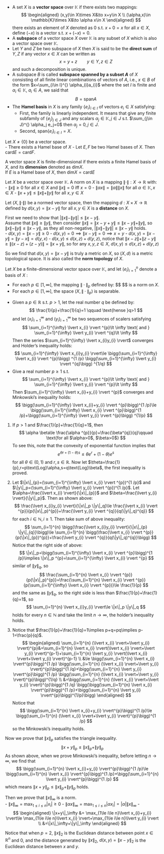 
::: {.definition  name=""}

- 
    A set $X$ is a **vector space** over $\mathbb{K}$ if there exists two mappings: 
    $$ 
    \begin{aligned}
        (x,y)\in X\times X&\to x+y\in X \\
        (\alpha,x)\in \mathbb{K}\times X&\to \alpha x\in X 
    \end{aligned}
    $$ 
    there exists an element of $X$ denoted as $0$ s.t. $x+0=x$ for all $x\in X$, define $(-x)$ is a vector s.t. $x+(-x)=0$.
- 
    A **subspace** of a vector space $X$ over $\mathbb{K}$ is any subset of $X$ which is also a vector space over $\mathbb{K}$.
- 
    Let $Y$ and $Z$ be two subspace of $X$ then $X$ is said to be the **direct sum** of $Y,Z$ if any vector $x\in X$ can be written as 
    $$ 
    x=y+z \qquad y\in Y,z\in Z
    $$
    and such a decomposition is unique.
- 
    A subspace $B$ is called **subspace spanned by a subset $A$** of $X$ consisting of all finite linear combinations of vectors of $A$, i.e., $x\in B$ of the form $x=\sum_{i\in I}^{} \alpha_{i}a_{i}$ where the set $I$ is finite and $\alpha_{i}\in \mathbb{K}$, $a_{i}\in A$, we said that 
    $$ 
    B=\text{span}A
    $$
- 
    The **Hamel basis** in $X$ is any family $\{e_i\}_{i\in I}$ of vectors $e_{i}\in X$ satisfying:  
    + First, the family is linearly independent. It means that give any finite subfamily of $\{e_j\}_{j\in J}$ and any scalars $\alpha_j\in \mathbb{K},j\in J$ s.t. $\sum_{j\in J}^{} \alpha_j e_j=0$ then $\alpha_j=0,j\in J$.
    + Second, $\text{span}\{e_{i}\}_{i\in I}=X$.


:::


::: {.theorem  name=""}

Let $X\neq \{0\}$ be a vector space.  
- There exists a Hamel base of $X$ 
- Let $E,F$ be two Hamel bases of $X$. Then $\text{card}E=\text{card}F$.

:::

::: {.definition  name=""}

A vector space $X$ is finite-dimensional if there exists a finite Hamel basis of $X$, and its  **dimension** denoted as $\text{dim}X$.  
If $E$ is a Hamel base of $X$, then $\text{dim}X=\text{card}E$

:::

::: {.definition  name="norm"}

Let $X$ be a vector space over $\mathbb{K}$. A norm on $X$ is a mapping $\|\cdot \|:X\to \mathbb{R}$ with:
- $\|x\|\ge 0$ for all $x\in X$ and $\|x\|=0$ iff $x=0$
- $\|\alpha x\|=\|\alpha\|\|x\|$ for all $\alpha\in \mathbb{K},x\in X$ 
- $\|x+y\|\le \|x\|+\|y\|$ for all  $x,y\in X$

:::

::: {.definition  name="distance in normed vector space"}

Let $(X,\|\cdot\|)$ be a normed vector space, then the mapping $d:X\times X\to \mathbb{R}$ defined by $d(x,y)=\|x-y\|$ for all $x,y\in X$ is a **distance** on $X$.

:::

::: {.proof}

First we need to show that $\big\lvert\|x\|-\|y\|\big\rvert\le \|x-y\|$.  
Assume that $\|x\|\ge \|y\|$, then consider $\|x\|=\|x-y+y\|\le \|x-y\|+\|y\|$, so $\|x\|-\|y\|\le \|x-y\|$, as they all non-negative, $\big\lvert\|x\|-\|y\|\big\rvert\le \|x-y\|$ holds.  
- $d(x,y)=\|x-y\|\ge 0$ 
- $d(x,y)=0\implies \|x-y\|=0\implies x=y$ 
- $d(x,y)=\|x-y\|=\|y-x\|=d(y,x)$ 
- $d(x,y)\le d(x,z)+d(y,z)$, notice that  $\|x-z\|+\|z-y\|\ge \|(x-z)+(z-y)\|=\|x+y\|$, so for any $x,y,z\in X$, $d(x,y)\le d(x,z)+d(y,z)$  

So we find that  $d(x,y)=\|x-y\|$ is truly a metric on $X$, so $(X,d)$ is a metric topological space. It is also called the **norm topology** of $X$.

:::

::: {.theorem  name=""}

Let $X$ be a finite-dimensional vector space over $\mathbb{K}$, and let $(e_i)_{i=1}^{n}$ denote a basis of $X$ :

- 
    For each $p \in [1,\infty]$, the mapping $\|\cdot \|_p$ defined by: 
    $$ 
    \begin{aligned}
        x&=\sum_{i=1}^{n} x_{i}e_{i}\in X\to \|x\|_p=\bigg(\sum_{i=1}^{n} \lvert x_{i} \rvert ^{p}\bigg)^{1 /p} \qquad &&\text{if } p \in [1,\infty) 
    \\ x&=\sum_{i=1}^{n} x_{i}e_{i}\in X\to \|x\|_{\infty}= \max_{1\le i\le n}\lvert x_{i} \rvert &&\text{if }p=\infty

    \end{aligned}
    $$
    is a norm on $X$. 
- For each $p \in [1,\infty]$, the space $(X,\|\cdot\|_{p})$ is separable.


:::

::: {.theorem  name="Holder's and Minkowski's inequalities"}

- 
    Given a $p \in \mathbb{R}$ s.t. $p>1$, let the real number $q$ be defined by: 
    $$ 
    \frac{1}{p}+\frac{1}{q}=1 \qquad \text{hense }q>1
    $$
    and let $(x_{i})_{i=1}^{\infty}$ and $(y_{i})_{i=1}^{\infty}$ be two sequences of scalers satisfying 
    $$ 
    \sum_{i=1}^{\infty} \lvert x_{i} \rvert ^{p}\lt \infty \text{  and  } \sum_{i=1}^{\infty} \lvert y_{i} \rvert ^{q}\lt \infty
    $$
    Then the series $\sum_{i=1}^{\infty} \lvert x_{i}y_{i} \rvert$ converges and Holder's inequality holds:
    $$ 
    \sum_{i=1}^{\infty} \lvert x_{i}y_{i} \rvert\le \bigg(\sum_{i=1}^{\infty} \lvert x_{i} \rvert ^{p}\bigg) ^{1 /p} \bigg(\sum_{i=1}^{\infty} \lvert y_{i} \rvert ^{q}\bigg) ^{1/q}
    $$
- 
    Give a real number $p\ge 1$ s.t. 
    $$ 
    \sum_{i=1}^{\infty} \lvert x_{i} \rvert ^{p}\lt \infty \text{ and } \sum_{i=1}^{\infty} \lvert y_{i} \rvert ^{p}\lt \infty
    $$
    Then $\sum_{i=1}^{\infty} \lvert x_{i}+y_{i} \rvert ^{p}$ converges and Minkowski's inequality holds: 
    $$ 
    \bigg(\sum_{i=1}^{\infty} \lvert x_{i}+y_{i} \rvert ^{p}\bigg)^{1 /p}\le \bigg(\sum_{i=1}^{\infty} \lvert x_{i} \rvert ^{p}\bigg)^{1 /p}+\bigg(\sum_{i=1}^{\infty} \lvert y_{i} \rvert ^{p}\bigg) ^{1/p}
    $$
    

:::

::: {.proof}

1. 
    If $p>1$ and $\frac{1}{p}+\frac{1}{q}=1$, then 
    $$ 
    \alpha \beta\le \frac{\alpha ^{p}}{p}+\frac{\beta^{q}}{q}\qquad \text{for all $\alpha>0$, $\beta>0$}
    $$
    To see this, note that the convexity of exponential function implies that 
    $$ 
    e^{\theta r+(1-\theta)s}\le \theta e^{r}+(1-\theta)e^{s}
    $$
    for all $\theta\in (0,1)$ and $r,s \in \mathbb{R}$. Now let $\theta=\frac{1}{p},r=p\text{Log}\alpha,s=q\text{Log}\beta$, the first inequality is proved.  

2. 
    Let $\|x\|_{p}=(\sum_{i=1}^{\infty} \lvert x_{i} \rvert ^{p})^{1 /p}$ and $\|y\|_p=(\sum_{i=1}^{\infty} \lvert y_{i} \rvert ^{p})^{1 /p}$. Let $\alpha=\frac{\lvert x_{i} \rvert}{\|x\|_{p}}$ and $\beta=\frac{\lvert y_{i} \rvert}{\|y\|_p}$. Then as shown above: 
    $$ 
    \frac{\lvert x_{i}y_{i} \rvert}{\|x\|_p \|y\|_q}\le \frac{\lvert x_{i} \rvert ^{p}}{p(\|x\|_p)^{p}}+\frac{\lvert y_{i} \rvert ^{q}}{q(\|y\|_q)^{q}}
    $$
    for each $i\in \mathbb{N},i\ge 1$. Then take sum of above inequality: 
    $$ 
    \sum_{i=1}^{n} \bigg(\frac{\lvert x_{i}y_{i} \rvert}{\|x\|_{p} \|y\|_{q}}\bigg)\le \sum_{i=1}^{n} \bigg(\frac{\lvert x_{i} \rvert ^{p}}{p(\|x\|_{p})^{p}}+\frac{\lvert y_{i} \rvert ^{q}}{q(\|y\|_q)^{q}}\bigg)
    $$
    Notice that the right side of above:
    $$ 
    \|x\|_p=\bigg(\sum_{i=1}^{\infty} \lvert x_{i} \rvert ^{p}\bigg)^{1 /p}\implies \|x\|_p ^{p}=\sum_{i=1}^{\infty} \lvert x_{i} \rvert ^{p}
    $$
    similar of $\|y\|_{q}$, so
    $$ 
    \frac{\sum_{i=1}^{n} \lvert x_{i} \rvert ^{p}}{p(\|x\|_p)^{p}}=\frac{\sum_{i=1}^{n} \lvert x_{i} \rvert ^{p}}{p(\sum_{i=1}^{\infty} \lvert x_{i} \rvert ^{p})}\le \frac{1}{p}
    $$
    and the same as $\|y\|_q$, so the right side is less than $\frac{1}{p}+\frac{1}{q}=1$, so 
    $$ 
    \sum_{i=1}^{n} \lvert x_{i}y_{i} \rvert\le \|x\|_p \|y\|_q
    $$
    holds for every $n\in \mathbb{N}$ and take the limit $n\to \infty$, the holder's inequality holds.  

3. 
    Notice that $\frac{1}{p}+\frac{1}{q}=1\implies p+q=pq\implies p-1=\frac{p}{q}$.
    $$ 
    \begin{aligned}
        \sum_{i=1}^{n} (\lvert x_{i} \rvert+\lvert y_{i} \rvert)^{p}&=\sum_{i=1}^{n} \lvert x_{i} \rvert(\lvert x_{i} \rvert+\lvert y_{i} \rvert)^{p-1}+\sum_{i=1}^{n} \lvert y_{i} \rvert(\lvert x_{i} \rvert+\lvert y_{i} \rvert)^{p-1} 
        \\ &\le \bigg(\sum_{i=1}^{n} \lvert x_{i} \rvert^{p}\bigg)^{1 /p} \bigg(\sum_{i=1}^{n} (\lvert x_{i} \rvert+\lvert y_{i} \rvert)^{p}\bigg)^{1 /q}+\bigg(\sum_{i=1}^{n} \lvert y_{i} \rvert^{p}\bigg)^{1 /p} \bigg(\sum_{i=1}^{n} (\lvert x_{i} \rvert+\lvert y_{i} \rvert)^{p}\bigg)^{1/q} 
        \\ &=\bigg(\sum_{i=1}^{n} (\lvert x_{i} \rvert+\lvert y_{i} \rvert)^{p}\bigg)^{1 /q} \bigg(\bigg(\sum_{i=1}^{n} \lvert x_{i} \rvert^{p}\bigg)^{1 /p}+\bigg(\sum_{i=1}^{n} \lvert y_{i} \rvert^{p}\bigg)^{1/p}\bigg)
    \end{aligned}
    $$
    Notice that 
    $$ 
    \bigg(\sum_{i=1}^{n} \lvert x_{i}+y_{i} \rvert^{p}\bigg)^{1 /p}\le \bigg(\sum_{i=1}^{n} (\lvert x_{i} \rvert+\lvert y_{i} \rvert)^{p}\bigg)^{1 /p}
    $$
    so the Minkowski's inequality holds.

:::

::: {.proof}

Now we prove that $\|x\|_p$ satisfies the triangle inequality.  
$$ 
\|x+y\|_p \le \|x\|_p+\|y\|_p
$$
As shown above, when we prove Minkowski's inequality, before letting $n\to \infty$, we find that
$$ 
\bigg(\sum_{i=1}^{n} \lvert x_{i}+y_{i} \rvert^{p}\bigg)^{1 /p}\le \bigg(\sum_{i=1}^{n} \lvert x_{i} \rvert^{p}\bigg)^{1 /p}+\bigg(\sum_{i=1}^{n} \lvert y_{i} \rvert^{p}\bigg)^{1 /p}
$$
which means $\|x+y\|_p \le \|x\|_p +\|y\|_p$ holds.

Then we prove that $\|x\|_\infty$ is a norm.  
- $\|x\|_\infty=\max_{1\le i\le n}\lvert x_{i} \rvert \ge 0$
- $\|\alpha x\|_\infty=\max_{1\le i\le n}\lvert \alpha x_{i} \rvert=\lvert \alpha \rvert\|x\|_\infty$ 
- 
    $$ 
    \begin{aligned}
        \|x+y\|_\infty &= \max_{1\le i\le n}\lvert x_{i}+y_{i} \rvert\le \max_{1\le i\le n}\lvert x_{i} \rvert+\max_{1\le i\le n}\lvert y_{i} \rvert
        \\ &=\|x\|_\infty+\|y\|_\infty
    \end{aligned}
    $$
    

:::

Notice that when $p=2$, $\|x\|_2$ is the Euclidean distance between point $x\in \mathbb{R}^{n}$ and $0$, and the distance generated by $\|x\|_2$, $d(x,y)=\|x-y\|_2$ is the Euclidean distance between $x$ and $y$.






















